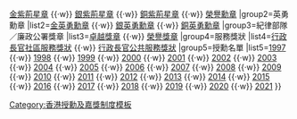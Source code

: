 {{Navbox
|name=香港授勳及嘉獎制度
|tracking=<includeonly>no</includeonly>
|image=[[File:Regional Emblem of Hong Kong.svg|100px|香港特別行政區區徽]]
|title=[[香港授勳及嘉獎制度]]
|group1=成就勳章
|list1=[[大紫荊勳章]] {{·w}} [[金紫荊星章]] {{·w}} [[銀紫荊星章]] {{·w}} [[銅紫荊星章]] {{·w}} [[榮譽勳章 (香港)|榮譽勳章]]
|group2=英勇勳章
|list2=[[金英勇勳章]] {{·w}} [[銀英勇勳章]] {{·w}} [[銅英勇勳章]]
|group3=紀律部隊／廉政公署獎章
|list3=[[卓越獎章]] {{·w}} [[榮譽獎章]]
|group4=服務獎狀
|list4=[[行政長官社區服務獎狀]] {{·w}} [[行政長官公共服務獎狀]]
|group5=授勳名單
|list5=[[香港1997年度授勳及嘉獎名單|1997]] {{·w}} [[香港1998年度授勳及嘉獎名單|1998]] {{·w}} [[香港1999年度授勳及嘉獎名單|1999]] {{·w}} [[香港2000年度授勳及嘉獎名單|2000]] {{·w}} [[香港2001年度授勳及嘉獎名單|2001]] {{·w}} [[香港2002年度授勳及嘉獎名單|2002]] {{·w}} [[香港2003年度授勳及嘉獎名單|2003]] {{·w}} [[香港2004年度授勳及嘉獎名單|2004]] {{·w}} [[香港2005年度授勳及嘉獎名單|2005]] {{·w}} [[香港2006年度授勳及嘉獎名單|2006]] {{·w}} [[香港2007年度授勳及嘉獎名單|2007]] {{·w}} [[香港2008年度授勳及嘉獎名單|2008]] {{·w}} [[香港2009年度授勳及嘉獎名單|2009]] {{·w}} [[香港2010年度授勳及嘉獎名單|2010]] {{·w}} [[香港2011年度授勳及嘉獎名單|2011]] {{·w}} [[香港2012年度授勳及嘉獎名單|2012]] {{·w}} [[香港2013年度授勳及嘉獎名單|2013]] {{·w}} [[香港2014年度授勳及嘉獎名單|2014]] {{·w}} [[香港2015年度授勳及嘉獎名單|2015]] {{·w}} [[香港2016年度授勳及嘉獎名單|2016]] {{·w}} [[香港2017年度授勳及嘉獎名單|2017]] {{·w}} [[香港2018年度授勳及嘉獎名單|2018]] {{·w}} [[香港2019年度授勳及嘉獎名單|2019]] {{·w}} [[香港2020年度授勳及嘉獎名單|2020]]
{{·w}} [[香港2021年度授勳及嘉獎名單|2021]]
}}
<noinclude>
[[Category:香港授勳及嘉獎制度模板]]
</noinclude>